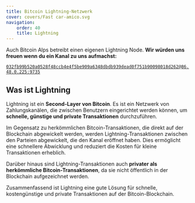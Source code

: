 ```yaml
---
title: Bitcoin Lightning-Netzwerk
cover: covers/Fast car-amico.svg
navigation:
    order: 40
    title: Lightning
---
```


Auch Bitcoin Alps betreibt einen eigenen Lightning Node. **Wir würden uns freuen wenn du ein Kanal zu uns aufmachst:**

[`032fb99b520a0528f48ccb4e4f5be909a6348dbdb939dead0f751b90098018d262@86.48.0.225:9735`](https://pay.bitcoin-alps.ch/embed/71NPM4bRJUAhYdMeM8JUGkcRrVSmG3P71kHKpfq9w5Rj/BTC/ln "BTC Pay Server Link")

## Was ist Lightning

Lightning ist ein **Second-Layer von Bitcoin**. Es ist ein Netzwerk von Zahlungskanälen, die zwischen Benutzern eingerichtet werden können, um **schnelle, günstige und private Transaktionen** durchzuführen.

Im Gegensatz zu herkömmlichen Bitcoin-Transaktionen, die direkt auf der Blockchain abgewickelt werden, werden Lightning-Transaktionen zwischen den Parteien abgewickelt, die den Kanal eröffnet haben. Dies ermöglicht eine schnellere Abwicklung und reduziert die Kosten für kleine Transaktionen erheblich.

Darüber hinaus sind Lightning-Transaktionen auch **privater als herkömmliche Bitcoin-Transaktionen**, da sie nicht öffentlich in der Blockchain aufgezeichnet werden.

Zusammenfassend ist Lightning eine gute Lösung für schnelle, kostengünstige und private Transaktionen auf der Bitcoin-Blockchain.
